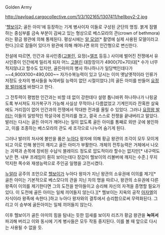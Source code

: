 Golden Army

http://payload.cargocollective.com/1/3/102165/1307411/hellboy2-2.jpg

'[[헬보이]]2; 골든 아미'에 등장하는 기계 병사이자 이들로 구성된 군단의 명칭. 붉게 점멸하는 중심부를 금속 부분이 감싸고 있는 형상으로 베스모라의 관(crown of bethmora)라는 황금 왕관에 의해 통제된다. 평상시에는 [http://4.bp.blogspot.com/-yNE4c2rsDS8/Ubu4g8CZaiI/AAAAAAABHBs/QzRAUUZ_dac/s800/hellboy+golden+army+egg.jpg 알 모양][* 촬영에 실제 사용된 모델이라고 한다.]으로 잠들어 있다가 왕관에 의해 깨어나면 위의 인간형으로 변신한다.

전설에 따르면, 인간과 유사인종([[고블린]], 요정(=[[엘프]] 등등.) 사이에 벌어진 전쟁에서 유사인종이 인간에게 밀리게 되자 어느 [[고블린]] 대장장이가 4900(70×70)대[* 수가 너무 적지않냐고 할수도 있지만, 골든아미의 병사 하나하나가 일당백인데다가~~4,900X100=490,000~~ 자가수복능력이 있고 당시는 이미 옛날옛적이라 인류가 저정도 숫자의 병사들을 녹여버릴 능력이 없던 시절이었다.]의 골든 아미를 만들어 [[요정왕 발러]]에게 바쳤다고 한다. 

그 전투력이 평범한 인간과는 비할 데 없이 강한데다 설령 톱니바퀴 하나하나가 나뒹굴도록 부서져도 자가복구가 가능해 사실상 무적이나 다름없었고 기계인지라 잔혹한 살육에도 거리낌이 없어 인간과의 전쟁에서 막대한 전과를 올릴 수 있었다. 그러나  [[요정왕 발러]]는 이들의 일방적인 학살극에 진저리를 쳤고, 결국 스스로 전쟁을 끝내버리고 말았다. 발러는 다시는 골든 아미가 깨어나는 일이 없도록 골든 아미를 통째로 외딴 곳에 봉인하고, 이를 조종하는 베스모라의 관도 세 조각으로 나누어 숨기게 된다.

그러나 발러의 처사에 불만을 품은 [[누아다]] 왕자에 의해 황금 왕관의 조각이 모두 모이게 되고 이로 인해 봉인이 깨지고 골든 아미가 부활한다. 개체의 전투능력은 거체에서 나오는 괴력과 손목에 장비된 수납식 블레이드 정도로 압도적이라 할수는 없지만[* 내구력도 낮은 편. 내부 프레임이 훤히 보이는데다 장갑이 헬보이의 리볼버에 깨지는 수준.] 무지막지한 쪽수와 재생능력으로 주인공 일행을 고전시켰다.

[[누알라]] 공주의 조언으로 [[헬보이]]가 누아다 왕자가 지닌 왕관의 소유권에 이의를 제기[* 골든 아미는 기본적으로 베스모다의 관을 지닌 자의 명을 따르나, 왕관의 소유권에 다른 왕족이 이의를 제기한다면 그의 도전을 받아들이고 승리해 자신의 자격을 증명할 필요가 있다. 이 도전에 골든 아미는 일체 끼어들지 않는다.][* 헬보이는 지옥의 공작 [http://hellboy.wikia.com/wiki/Fallen_One 아자엘]의 자식이라 왕족에 속한다.]하고 누아다 왕자와의 결투에서 승리함으로써 무력화된다. 그리고 이 승부에 골든아미는 일체 끼어들지 않는다. 

이후 헬보이가 골든 아미의 힘을 탐내는 듯한 낌새를 보이자 리즈가 황금 왕관을 '''녹여서''' 파괴해 버리고 이와 동시에 기계 병사들은 모두 작동 중지된다. 이를 볼 때 앞으로 다시는 사용될 수 없을 듯. 
